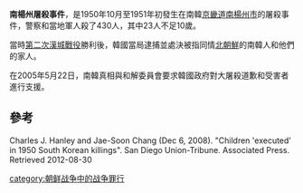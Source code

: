 '''南楊州屠殺事件'''，是1950年10月至1951年初發生在南韓[[京畿道|京畿道]][[南楊州市|南楊州市]]的屠殺事件，警察和當地軍人殺了430人，其中23人不足10歲。

當時[[第二次漢城戰役|第二次漢城戰役]]勝利後，韓國當局逮捕並處決被指同情[[北朝鮮|北朝鮮]]的南韓人和他們的家人。

在2005年5月22日，南韓真相與和解委員會要求韓國政府對大屠殺道歉和受害者進行支援。

==參考==
Charles J. Hanley and Jae-Soon Chang (Dec 6, 2008). "Children 'executed' in 1950 South Korean killings". San Diego Union-Tribune. Associated Press. Retrieved 2012-08-30

[[category:朝鲜战争中的战争罪行|category:朝鲜战争中的战争罪行]]